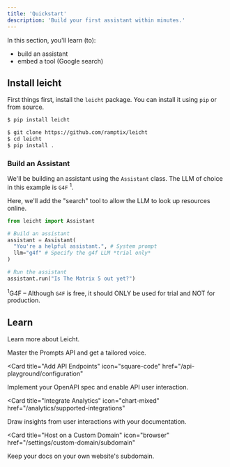 ```yaml
---
title: 'Quickstart'
description: 'Build your first assistant within minutes.'
---
```


In this section, you'll learn (to):
- build an assistant
- embed a tool (Google search)

## Install leicht

First things first, install the `leicht` package. You can install it using `pip` or from source.

<CodeGroup>

```bash Pip
$ pip install leicht
```

```bash Source
$ git clone https://github.com/ramptix/leicht
$ cd leicht
$ pip install .
```

</CodeGroup>

### Build an Assistant

We'll be building an assistant using the `Assistant` class. The LLM of choice in this example is `G4F` <sup>1</sup>.

Here, we'll add the "search" tool to allow the LLM to look up resources online.

```python app.py
from leicht import Assistant

# Build an assistant
assistant = Assistant(
  "You're a helpful assistant.", # System prompt
  llm="g4f" # Specify the g4f LLM *trial only*
)

# Run the assistant
assistant.run("Is The Matrix 5 out yet?")
```

<sup>1</sup>G4F – Although `G4F` is free, it should ONLY be used for trial and NOT for production.

## Learn

Learn more about Leicht.

<CardGroup>

<Card title="Prompts" icon="paragraph" href="/promptd">
  Master the Prompts API and get a tailored voice.
</Card>

<Card
  title="Add API Endpoints"
  icon="square-code"
  href="/api-playground/configuration"
>
  Implement your OpenAPI spec and enable API user interaction.
</Card>

<Card
  title="Integrate Analytics"
  icon="chart-mixed"
  href="/analytics/supported-integrations"
>
  Draw insights from user interactions with your documentation.
</Card>

<Card
  title="Host on a Custom Domain"
  icon="browser"
  href="/settings/custom-domain/subdomain"
>
  Keep your docs on your own website's subdomain.
</Card>

</CardGroup>
